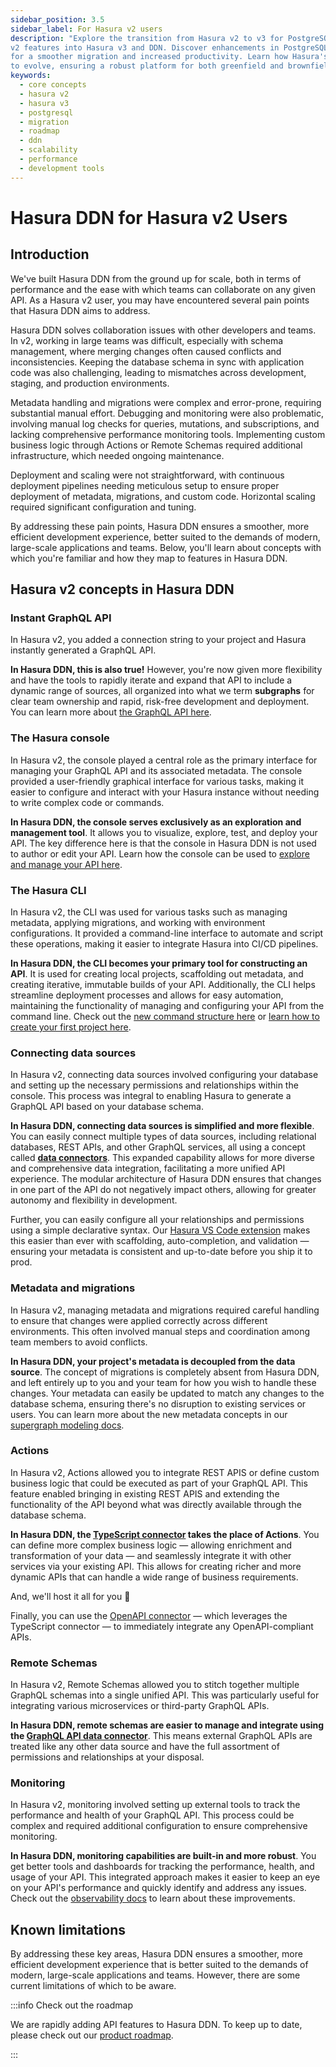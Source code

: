 ```yaml
---
sidebar_position: 3.5
sidebar_label: For Hasura v2 users
description: "Explore the transition from Hasura v2 to v3 for PostgreSQL users, including a roadmap for reintegrating
v2 features into Hasura v3 and DDN. Discover enhancements in PostgreSQL support, development tools, and future updates
for a smoother migration and increased productivity. Learn how Hasura's focus on scalability and performance continues
to evolve, ensuring a robust platform for both greenfield and brownfield projects."
keywords:
  - core concepts
  - hasura v2
  - hasura v3
  - postgresql
  - migration
  - roadmap
  - ddn
  - scalability
  - performance
  - development tools
---
```


# Hasura DDN for Hasura v2 Users

## Introduction

We've built Hasura DDN from the ground up for scale, both in terms of performance and the ease with which teams can
collaborate on any given API. As a Hasura v2 user, you may have encountered several pain points that Hasura DDN aims to
address.

Hasura DDN solves collaboration issues with other developers and teams. In v2, working in large teams was difficult,
especially with schema management, where merging changes often caused conflicts and inconsistencies. Keeping the
database schema in sync with application code was also challenging, leading to mismatches across development, staging,
and production environments.

Metadata handling and migrations were complex and error-prone, requiring substantial manual effort. Debugging and
monitoring were also problematic, involving manual log checks for queries, mutations, and subscriptions, and lacking
comprehensive performance monitoring tools. Implementing custom business logic through Actions or Remote Schemas
required additional infrastructure, which needed ongoing maintenance.

Deployment and scaling were not straightforward, with continuous deployment pipelines needing meticulous setup to ensure
proper deployment of metadata, migrations, and custom code. Horizontal scaling required significant configuration and
tuning.

By addressing these pain points, Hasura DDN ensures a smoother, more efficient development experience, better suited to
the demands of modern, large-scale applications and teams. Below, you'll learn about concepts with which you're familiar
and how they map to features in Hasura DDN.

## Hasura v2 concepts in Hasura DDN

### Instant GraphQL API

In Hasura v2, you added a connection string to your project and Hasura instantly generated a GraphQL API.

**In Hasura DDN, this is also true!** However, you're now given more flexibility and have the tools to rapidly iterate
and expand that API to include a dynamic range of sources, all organized into what we term **subgraphs** for clear team
ownership and rapid, risk-free development and deployment. You can learn more about
[the GraphQL API here](graphql-api/overview.mdx).

### The Hasura console

In Hasura v2, the console played a central role as the primary interface for managing your GraphQL API and its
associated metadata. The console provided a user-friendly graphical interface for various tasks, making it easier to
configure and interact with your Hasura instance without needing to write complex code or commands.

**In Hasura DDN, the console serves exclusively as an exploration and management tool**. It allows you to visualize,
explore, test, and deploy your API. The key difference here is that the console in Hasura DDN is not used to author or
edit your API. Learn how the console can be used to
[explore and manage your API here](getting-started/explore/index.mdx).

### The Hasura CLI

In Hasura v2, the CLI was used for various tasks such as managing metadata, applying migrations, and working with
environment configurations. It provided a command-line interface to automate and script these operations, making it
easier to integrate Hasura into CI/CD pipelines.

**In Hasura DDN, the CLI becomes your primary tool for constructing an API**. It is used for creating local projects,
scaffolding out metadata, and creating iterative, immutable builds of your API. Additionally, the CLI helps streamline
deployment processes and allows for easy automation, maintaining the functionality of managing and configuring your API
from the command line. Check out the [new command structure here](cli/overview.mdx) or
[learn how to create your first project here](getting-started/build/index.mdx).

### Connecting data sources

In Hasura v2, connecting data sources involved configuring your database and setting up the necessary permissions and
relationships within the console. This process was integral to enabling Hasura to generate a GraphQL API based on your
database schema.

**In Hasura DDN, connecting data sources is simplified and more flexible**. You can easily connect multiple types of
data sources, including relational databases, REST APIs, and other GraphQL services, all using a concept called
[**data connectors**](connectors/overview.mdx). This expanded capability allows for more diverse and comprehensive data
integration, facilitating a more unified API experience. The modular architecture of Hasura DDN ensures that changes in
one part of the API do not negatively impact others, allowing for greater autonomy and flexibility in development.

Further, you can easily configure all your relationships and permissions using a simple declarative syntax. Our
[Hasura VS Code extension](https://marketplace.visualstudio.com/items?itemName=HasuraHQ.hasura) makes this easier than
ever with scaffolding, auto-completion, and validation — ensuring your metadata is consistent and up-to-date before you
ship it to prod.

### Metadata and migrations

In Hasura v2, managing metadata and migrations required careful handling to ensure that changes were applied correctly
across different environments. This often involved manual steps and coordination among team members to avoid conflicts.

**In Hasura DDN, your project's metadata is decoupled from the data source**. The concept of migrations is completely
absent from Hasura DDN, and left entirely up to you and your team for how you wish to handle these changes. Your
metadata can easily be updated to match any changes to the database schema, ensuring there's no disruption to existing
services or users. You can learn more about the new metadata concepts in our
[supergraph modeling docs](supergraph-modeling/overview.mdx).

### Actions

In Hasura v2, Actions allowed you to integrate REST APIS or define custom business logic that could be executed as part
of your GraphQL API. This feature enabled bringing in existing REST APIS and extending the functionality of the API
beyond what was directly available through the database schema.

**In Hasura DDN, the [TypeScript connector](business-logic/typescript.mdx) takes the place of Actions**. You can define
more complex business logic — allowing enrichment and transformation of your data — and seamlessly integrate it with
other services via your existing API. This allows for creating richer and more dynamic APIs that can handle a wide range
of business requirements.

And, we'll host it all for you 🎉

Finally, you can use the [OpenAPI connector](business-logic/open-api.mdx) — which leverages the TypeScript connector —
to immediately integrate any OpenAPI-compliant APIs.

### Remote Schemas

In Hasura v2, Remote Schemas allowed you to stitch together multiple GraphQL schemas into a single unified API. This was
particularly useful for integrating various microservices or third-party GraphQL APIs.

**In Hasura DDN, remote schemas are easier to manage and integrate using the
[GraphQL API data connector](https://github.com/hasura/ndc-graphql)**. This means external GraphQL APIs are treated like
any other data source and have the full assortment of permissions and relationships at your disposal.

### Monitoring

In Hasura v2, monitoring involved setting up external tools to track the performance and health of your GraphQL API.
This process could be complex and required additional configuration to ensure comprehensive monitoring.

**In Hasura DDN, monitoring capabilities are built-in and more robust**. You get better tools and dashboards for
tracking the performance, health, and usage of your API. This integrated approach makes it easier to keep an eye on your
API's performance and quickly identify and address any issues. Check out the
[observability docs](observability/overview.mdx) to learn about these improvements.

## Known limitations

By addressing these key areas, Hasura DDN ensures a smoother, more efficient development experience that is better
suited to the demands of modern, large-scale applications and teams. However, there are some current limitations of
which to be aware.

:::info Check out the roadmap

We are rapidly adding API features to Hasura DDN. To keep up to date, please check out our
[product roadmap](https://github.com/orgs/hasura/projects/201).

:::
